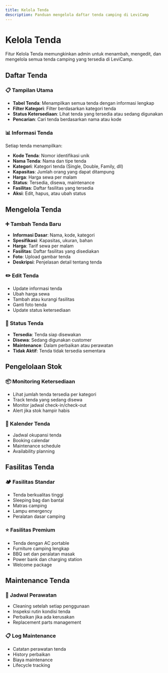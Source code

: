 ```yaml
---
title: Kelola Tenda
description: Panduan mengelola daftar tenda camping di LeviCamp
---
```


# Kelola Tenda

Fitur Kelola Tenda memungkinkan admin untuk menambah, mengedit, dan mengelola semua tenda camping yang tersedia di LeviCamp.

## Daftar Tenda

### 📋 Tampilan Utama
- **Tabel Tenda**: Menampilkan semua tenda dengan informasi lengkap
- **Filter Kategori**: Filter berdasarkan kategori tenda
- **Status Ketersediaan**: Lihat tenda yang tersedia atau sedang digunakan
- **Pencarian**: Cari tenda berdasarkan nama atau kode

### 📊 Informasi Tenda
Setiap tenda menampilkan:
- **Kode Tenda**: Nomor identifikasi unik
- **Nama Tenda**: Nama dan tipe tenda
- **Kategori**: Kategori tenda (Single, Double, Family, dll)
- **Kapasitas**: Jumlah orang yang dapat ditampung
- **Harga**: Harga sewa per malam
- **Status**: Tersedia, disewa, maintenance
- **Fasilitas**: Daftar fasilitas yang tersedia
- **Aksi**: Edit, hapus, atau ubah status

## Mengelola Tenda

### ➕ Tambah Tenda Baru
- **Informasi Dasar**: Nama, kode, kategori
- **Spesifikasi**: Kapasitas, ukuran, bahan
- **Harga**: Tarif sewa per malam
- **Fasilitas**: Daftar fasilitas yang disediakan
- **Foto**: Upload gambar tenda
- **Deskripsi**: Penjelasan detail tentang tenda

### ✏️ Edit Tenda
- Update informasi tenda
- Ubah harga sewa
- Tambah atau kurangi fasilitas
- Ganti foto tenda
- Update status ketersediaan

### 🔧 Status Tenda
- **Tersedia**: Tenda siap disewakan
- **Disewa**: Sedang digunakan customer
- **Maintenance**: Dalam perbaikan atau perawatan
- **Tidak Aktif**: Tenda tidak tersedia sementara

## Pengelolaan Stok

### 📦 Monitoring Ketersediaan
- Lihat jumlah tenda tersedia per kategori
- Track tenda yang sedang disewa
- Monitor jadwal check-in/check-out
- Alert jika stok hampir habis

### 📅 Kalender Tenda
- Jadwal okupansi tenda
- Booking calendar
- Maintenance schedule
- Availability planning

## Fasilitas Tenda

### 🏕️ Fasilitas Standar
- Tenda berkualitas tinggi
- Sleeping bag dan bantal
- Matras camping
- Lampu emergency
- Peralatan dasar camping

### ⭐ Fasilitas Premium
- Tenda dengan AC portable
- Furniture camping lengkap
- BBQ set dan peralatan masak
- Power bank dan charging station
- Welcome package

## Maintenance Tenda

### 🧹 Jadwal Perawatan
- Cleaning setelah setiap penggunaan
- Inspeksi rutin kondisi tenda
- Perbaikan jika ada kerusakan
- Replacement parts management

### 📋 Log Maintenance
- Catatan perawatan tenda
- History perbaikan
- Biaya maintenance
- Lifecycle tracking
